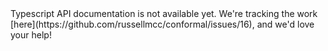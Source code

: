 
<Callout emoji="😥">
  Typescript API documentation is not available yet. We're tracking the work
  [here](https://github.com/russellmcc/conformal/issues/16), and we'd love your
  help!
</Callout>
